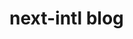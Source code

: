 
# next-intl blog

<div className="flex flex-col gap-4 py-8">
  <BlogPostLink
    href="/blog/next-intl-4-0"
    title="next-intl 4.0 beta"
    date="Dec 23, 2024"
    author="By Jan Amann"
  />
  <BlogPostLink
    href="/blog/next-intl-3-22"
    title="next-intl 3.22: Incrementally moving forward"
    date="Oct 21, 2024"
    author="By Jan Amann"
  />
  <BlogPostLink
    href="/blog/date-formatting-nextjs"
    title="Reliable date formatting in Next.js"
    date="Sep 25, 2024"
    author="By Jan Amann"
  />
  <BlogPostLink
    href="/blog/next-intl-3-0"
    title="next-intl 3.0"
    date="Nov 14, 2023"
    author="By Jan Amann"
  />
  <BlogPostLink
    href="/blog/translations-outside-of-react-components"
    title="How (not) to use translations outside of React components"
    date="Apr 21, 2023"
    author="By Jan Amann"
  />
</div>

<StayUpdated />
